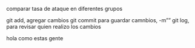 comparar tasa de ataque en diferentes grupos

git add, agregar cambios 
git commit para guardar camnbios, -m""
git log, para revisar quien realizo los cambios 

hola
como estas
gente